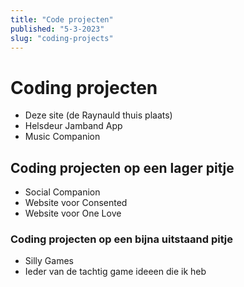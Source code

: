 ```yaml
---
title: "Code projecten"
published: "5-3-2023"
slug: "coding-projects"
---
```


# Coding projecten

- Deze site (de Raynauld thuis plaats)
- Helsdeur Jamband App
- Music Companion

## Coding projecten op een lager pitje

- Social Companion
- Website voor Consented
- Website voor One Love

### Coding projecten op een bijna uitstaand pitje

- Silly Games
- Ieder van de tachtig game ideeen die ik heb
